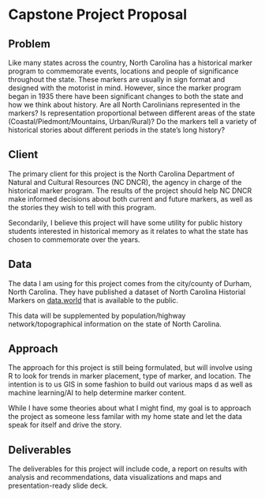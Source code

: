# Capstone Project Proposal

## Problem
Like many states across the country, North Carolina has a historical marker program to commemorate events, locations and people of significance throughout the state. These markers are usually in sign format and designed with the motorist in mind. However, since the marker program began in 1935 there have been significant changes to both the state and how we think about history. Are all North Carolinians represented in the markers? Is representation proportional between different areas of the state (Coastal/Piedmont/Mountains, Urban/Rural)? Do the markers tell a variety of historical stories about different periods in the state's long history?

## Client
The primary client for this project is the North Carolina Department of Natural and Cultural Resources (NC DNCR), the agency in charge of the historical marker program. The results of the project should help NC DNCR make informed decisions about both current and future markers, as well as the stories they wish to tell with this program.

Secondarily, I believe this project will have some utility for public history students interested in historical memory as it relates to what the state has chosen to commemorate over the years.

## Data
The data I am using for this project comes from the city/county of Durham, North Carolina. They have published a dataset of North Carolina Historial Markers on [data.world](https://data.world/durhamnc/nc-historic-road-markers) that is available to the public.

This data will be supplemented by population/highway network/topographical information on the state of North Carolina. 

## Approach
The approach for this project is still being formulated, but will involve using R to look for trends in marker placement, type of marker, and location. The intention is to us GIS in some fashion to build out various maps d as well as machine learning/AI to help determine marker content.

While I have some theories about what I might find, my goal is to approach the project as someone less familar with my home state and let the data speak for itself and drive the story.

## Deliverables
The deliverables for this project will include code, a report on results with analysis and recommendations, data visualizations and maps and presentation-ready slide deck.